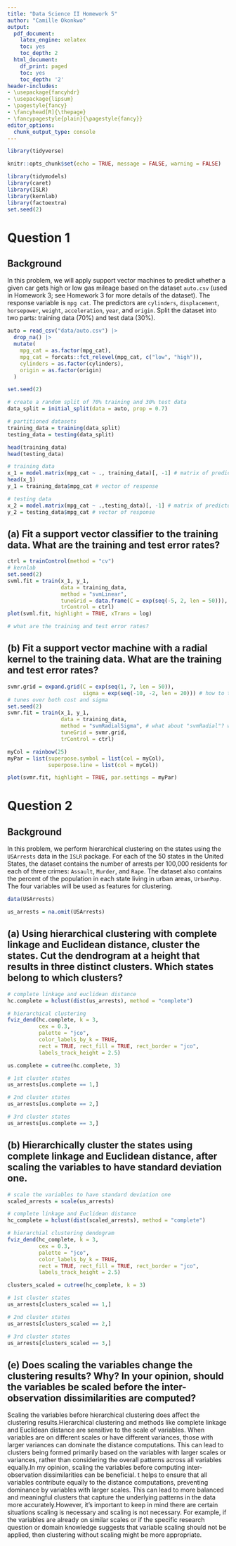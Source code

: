 ```yaml
---
title: "Data Science II Homework 5"
author: "Camille Okonkwo"
output:
  pdf_document:
    latex_engine: xelatex
    toc: yes
    toc_depth: 2
  html_document:
    df_print: paged
    toc: yes
    toc_depth: '2'
header-includes:
- \usepackage{fancyhdr}
- \usepackage{lipsum}
- \pagestyle{fancy}
- \fancyhead[R]{\thepage}
- \fancypagestyle{plain}{\pagestyle{fancy}}
editor_options: 
  chunk_output_type: console
--- 
```

\newpage

```r
library(tidyverse)

knitr::opts_chunk$set(echo = TRUE, message = FALSE, warning = FALSE)
```

```r
library(tidymodels)
library(caret)
library(ISLR)
library(kernlab)
library(factoextra)
set.seed(2)
```
\newpage

# Question 1

## Background

In this problem, we will apply support vector machines to predict whether a given car gets high or low gas mileage based on the dataset `auto.csv` (used in Homework 3; see Homework 3 for more details of the dataset). The response variable is `mpg cat`. The predictors are `cylinders`, `displacement`, `horsepower`, `weight`, `acceleration`, `year`, and `origin`. Split the dataset into two parts: training data (70%) and test data (30%).

```r
auto = read_csv("data/auto.csv") |> 
  drop_na() |> 
  mutate(
    mpg_cat = as.factor(mpg_cat),
    mpg_cat = forcats::fct_relevel(mpg_cat, c("low", "high")),
    cylinders = as.factor(cylinders),
    origin = as.factor(origin)
  )

set.seed(2)

# create a random split of 70% training and 30% test data 
data_split = initial_split(data = auto, prop = 0.7)

# partitioned datasets
training_data = training(data_split)
testing_data = testing(data_split)

head(training_data)
head(testing_data)

# training data
x_1 = model.matrix(mpg_cat ~ ., training_data)[, -1] # matrix of predictors
head(x_1)
y_1 = training_data$mpg_cat # vector of response

# testing data
x_2 = model.matrix(mpg_cat ~ .,testing_data)[, -1] # matrix of predictors
y_2 = testing_data$mpg_cat # vector of response
```
\newpage

## (a) Fit a support vector classifier to the training data. What are the training and test error rates?
```r
ctrl = trainControl(method = "cv")
# kernlab
set.seed(2)
svml.fit = train(x_1, y_1,
                 data = training_data,
                 method = "svmLinear",
                 tuneGrid = data.frame(C = exp(seq(-5, 2, len = 50))),
                 trControl = ctrl)
plot(svml.fit, highlight = TRUE, xTrans = log)

# what are the training and test error rates?
```
\newpage

## (b) Fit a support vector machine with a radial kernel to the training data. What are the training and test error rates?
```r
svmr.grid = expand.grid(C = exp(seq(1, 7, len = 50)),
                        sigma = exp(seq(-10, -2, len = 20))) # how to tune?
# tunes over both cost and sigma
set.seed(2)
svmr.fit = train(x_1, y_1, 
                 data = training_data,
                 method = "svmRadialSigma", # what about "svmRadial"? which radial method is best in this situation?
                 tuneGrid = svmr.grid,
                 trControl = ctrl)

myCol = rainbow(25)
myPar = list(superpose.symbol = list(col = myCol),
             superpose.line = list(col = myCol))

plot(svmr.fit, highlight = TRUE, par.settings = myPar)
```
\newpage

# Question 2

## Background

In this problem, we perform hierarchical clustering on the states using the `USArrests` data in the `ISLR` package. For each of the 50 states in the United States, the dataset contains the number of arrests per 100,000 residents for each of three crimes: `Assault`, `Murder`, and `Rape`. The dataset also contains the percent of the population in each state living in urban areas, `UrbanPop`. The four variables will be used as features for clustering.

```r
data(USArrests)

us_arrests = na.omit(USArrests)
```
\newpage

## (a) Using hierarchical clustering with complete linkage and Euclidean distance, cluster the states. Cut the dendrogram at a height that results in three distinct clusters. Which states belong to which clusters?
```r
# complete linkage and euclidean distance
hc.complete = hclust(dist(us_arrests), method = "complete")

# hierarchical clustering 
fviz_dend(hc.complete, k = 3,
          cex = 0.3,
          palette = "jco",
          color_labels_by_k = TRUE,
          rect = TRUE, rect_fill = TRUE, rect_border = "jco",
          labels_track_height = 2.5)

us.complete = cutree(hc.complete, 3)

# 1st cluster states
us_arrests[us.complete == 1,]

# 2nd cluster states
us_arrests[us.complete == 2,]

# 3rd cluster states
us_arrests[us.complete == 3,]
```
\newpage

## (b) Hierarchically cluster the states using complete linkage and Euclidean distance, after scaling the variables to have standard deviation one.
```r
# scale the variables to have standard deviation one
scaled_arrests = scale(us_arrests)

# complete linkage and Euclidean distance
hc_complete = hclust(dist(scaled_arrests), method = "complete")

# hierarchial clustering dendogram
fviz_dend(hc_complete, k = 3,
          cex = 0.3,
          palette = "jco",
          color_labels_by_k = TRUE,
          rect = TRUE, rect_fill = TRUE, rect_border = "jco",
          labels_track_height = 2.5)

clusters_scaled = cutree(hc_complete, k = 3)

# 1st cluster states
us_arrests[clusters_scaled == 1,]

# 2nd cluster states
us_arrests[clusters_scaled == 2,]

# 3rd cluster states
us_arrests[clusters_scaled == 3,]
```
\newpage

## (e) Does scaling the variables change the clustering results? Why? In your opinion, should the variables be scaled before the inter-observation dissimilarities are computed?

Scaling the variables before hierarchical clustering does affect the clustering results.Hierarchical clustering and methods like complete linkage and Euclidean distance are sensitive to the scale of variables. When variables are on different scales or have different variances, those with larger variances can dominate the distance computations. This can lead to clusters being formed primarily based on the variables with larger scales or variances, rather than considering the overall patterns across all variables equally.In my opinion, scaling the variables before computing inter-observation dissimilarities can be beneficial. t helps to ensure that all variables contribute equally to the distance computations, preventing dominance by variables with larger scales. This can lead to more balanced and meaningful clusters that capture the underlying patterns in the data more accurately.However, it's important to keep in mind there are certain situations scaling is necessary and scaling is not necessary. For example, if the variables are already on similar scales or if the specific research question or domain knowledge suggests that variable scaling should not be applied, then clustering without scaling might be more appropriate.







